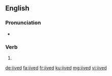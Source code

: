 ==English==

===Pronunciation===
* {{IPA|/dʒaɪvd/|lang=en}}

===Verb===
{{head|en|verb form}}

# {{en-past of|jive}}

[[de:jived]]
[[fa:jived]]
[[fr:jived]]
[[ku:jived]]
[[mg:jived]]
[[vi:jived]]